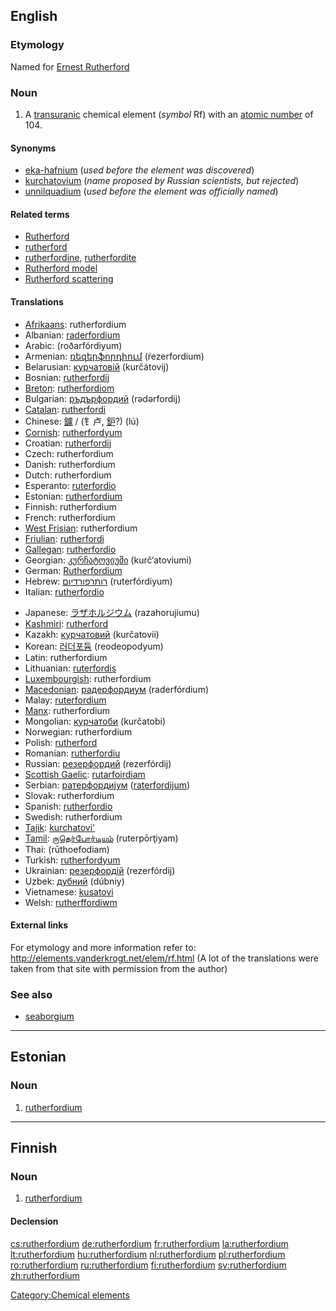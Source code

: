 {{see|Rutherfordium}}
==English==
{{elements|Rf|lawrencium|Lr|dubnium|Db}}

===Etymology===
Named for [[w:Ernest Rutherford|Ernest Rutherford]]

===Noun===
{{en-noun|-}}
{{wikipedia}}

# A [[transuranic]] chemical element (''symbol'' Rf) with an [[atomic number]] of 104.

====Synonyms====
* [[eka-hafnium]] (''used before the element was discovered'')
* [[kurchatovium]] (''name proposed by Russian scientists, but rejected'')
* [[unnilquadium]] (''used before the element was officially named'')

====Related terms====
* [[w:Ernest Rutherford|Rutherford]]
* [[rutherford]]<!--unit of radioactive decay-->
* [[rutherfordine]], [[rutherfordite]]
* [[Rutherford model]]
* [[Rutherford scattering]]

====Translations====
{{top}}
* [[Afrikaans]]: rutherfordium
* Albanian: [[raderfordium]]
* Arabic: {{Arab|[[روذرفورديوم]]}} (roðarfórdiyum) {{m}}
* Armenian: [[ռեզերֆորդիում]] (ŕezerfordium)
* Belarusian: [[курчатовiй]] (kurčátovij) {{m}}
* Bosnian: [[rutherfordij]]
* [[Breton]]: [[rutherfordiom]]
* Bulgarian: [[ръдърфордий]] (rədərfordij) {{m}}
* [[Catalan]]: [[rutherfordi]]
* Chinese: [[鑪]] / (钅卢, [[鈩]]?) (lú)
* [[Cornish]]: [[rutherfordyum]]
* Croatian: [[rutherfordij]]
* Czech: rutherfordium
* Danish: rutherfordium
* Dutch: rutherfordium {{n}}
* Esperanto: [[ruterfordio]]
* Estonian: [[#Estonian|rutherfordium]]
* Finnish: rutherfordium
* French: rutherfordium {{m}}
* [[West Frisian]]: rutherfordium
* [[Friulian]]: [[rutherfordi]]
* [[Gallegan]]: [[rutherfordio]]
* Georgian: [[კურჩატოვიუმი]] (kurč‘atoviumi)
* German: [[Rutherfordium]] {{n}}
* Hebrew: [[רותרפורדיום]] (ruterfórdiyum)
* Italian: [[rutherfordio]] {{m}}
{{mid}}
* Japanese: [[ラザホルジウム]] (razahorujiumu)
* [[Kashmiri]]: [[rutherford]]
* Kazakh: [[курчатовий]] (kurčatovii)
* Korean: [[러더포듐]] (reodeopodyum)
* Latin: rutherfordium
* Lithuanian: [[ruterfordis]]
* [[Luxembourgish]]: rutherfordium
* [[Macedonian]]: [[радерфордиум]] (raderfórdium) {{m}}
* Malay: [[ruterfordium]]
* [[Manx]]: rutherfordium
* Mongolian: [[курчатоби]] (kurčatobi)
* Norwegian: rutherfordium
* Polish: [[rutherford]] {{m}}
* Romanian: [[rutherfordiu]] {{n}}
* Russian: [[резерфордий]] (rezerfórdij) {{m}}
* [[Scottish Gaelic]]: [[rutarfoirdiam]]
* Serbian: [[ратерфордиjум]] ([[raterfordijum]]) {{m}}
* Slovak: rutherfordium
* Spanish: [[rutherfordio]] {{m}}
* Swedish: rutherfordium
* [[Tajik]]: [[kurchatovi']]
* [[Tamil]]: [[ருதெர்போர்டியம்]] (ruterpōrţiyam)
* Thai: {{Thai|[[รูเทอร์ฟอร์เดียม]]}} (rūthoefodiam)
* Turkish: [[rutherfordyum]]
* Ukrainian: [[резерфордiй]] (rezerfórdij) {{m}}
* Uzbek: [[дубний]] (dúbniy)
* Vietnamese: [[kusatovi]]
* Welsh: [[rutherffordiwm]]
{{bottom}}

====External links====
For etymology and more information refer to:
http://elements.vanderkrogt.net/elem/rf.html
(A lot of the translations were taken from that site with permission from the author)

===See also===
* [[seaborgium]]<!--for which the name "rutherfordium" was proposed before the element was officially named-->

----

==Estonian==

===Noun===
{{infl|et|noun}}

# {{chemical element|lang=et}} [[#English|rutherfordium]]

[[Category:Chemical elements]]

----

==Finnish==
{{wikipedia|lang=fi}}

===Noun===
{{infl|fi|noun}}

# {{element|lang=fi}} [[#English|rutherfordium]]

====Declension====
{{fi-decl-tuoli|rutherfordium|np=1}}

[[cs:rutherfordium]]
[[de:rutherfordium]]
[[fr:rutherfordium]]
[[la:rutherfordium]]
[[lt:rutherfordium]]
[[hu:rutherfordium]]
[[nl:rutherfordium]]
[[pl:rutherfordium]]
[[ro:rutherfordium]]
[[ru:rutherfordium]]
[[fi:rutherfordium]]
[[sv:rutherfordium]]
[[zh:rutherfordium]]